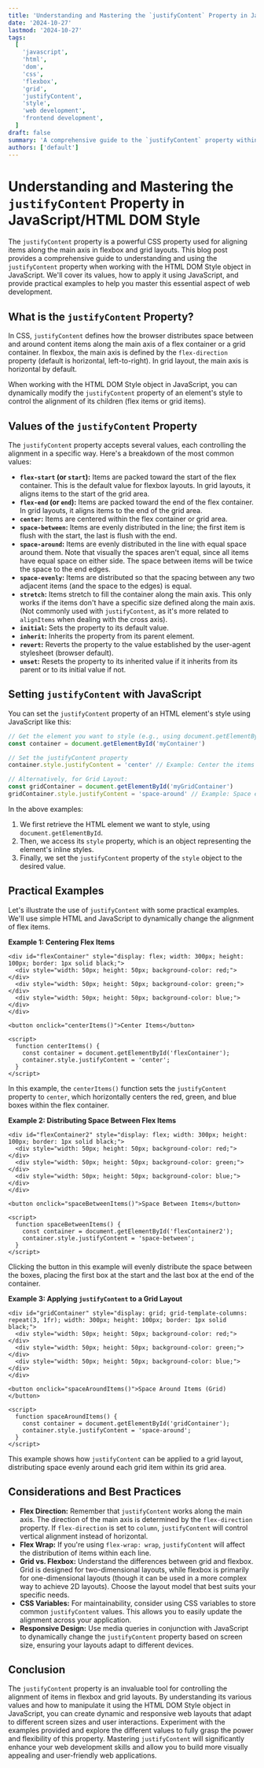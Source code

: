 ```yaml
---
title: 'Understanding and Mastering the `justifyContent` Property in JavaScript/HTML DOM Style'
date: '2024-10-27'
lastmod: '2024-10-27'
tags:
  [
    'javascript',
    'html',
    'dom',
    'css',
    'flexbox',
    'grid',
    'justifyContent',
    'style',
    'web development',
    'frontend development',
  ]
draft: false
summary: 'A comprehensive guide to the `justifyContent` property within the JavaScript/HTML DOM Style object, covering its usage, values, and practical examples for aligning content in flexible box and grid layouts. Learn how to control content distribution in web development.'
authors: ['default']
---
```


# Understanding and Mastering the `justifyContent` Property in JavaScript/HTML DOM Style

The `justifyContent` property is a powerful CSS property used for aligning items along the main axis in flexbox and grid layouts. This blog post provides a comprehensive guide to understanding and using the `justifyContent` property when working with the HTML DOM Style object in JavaScript. We'll cover its values, how to apply it using JavaScript, and provide practical examples to help you master this essential aspect of web development.

## What is the `justifyContent` Property?

In CSS, `justifyContent` defines how the browser distributes space between and around content items along the main axis of a flex container or a grid container. In flexbox, the main axis is defined by the `flex-direction` property (default is horizontal, left-to-right). In grid layout, the main axis is horizontal by default.

When working with the HTML DOM Style object in JavaScript, you can dynamically modify the `justifyContent` property of an element's style to control the alignment of its children (flex items or grid items).

## Values of the `justifyContent` Property

The `justifyContent` property accepts several values, each controlling the alignment in a specific way. Here's a breakdown of the most common values:

- **`flex-start` (or `start`):** Items are packed toward the start of the flex container. This is the default value for flexbox layouts. In grid layouts, it aligns items to the start of the grid area.
- **`flex-end` (or `end`):** Items are packed toward the end of the flex container. In grid layouts, it aligns items to the end of the grid area.
- **`center`:** Items are centered within the flex container or grid area.
- **`space-between`:** Items are evenly distributed in the line; the first item is flush with the start, the last is flush with the end.
- **`space-around`:** Items are evenly distributed in the line with equal space around them. Note that visually the spaces aren't equal, since all items have equal space on either side. The space between items will be twice the space to the end edges.
- **`space-evenly`:** Items are distributed so that the spacing between any two adjacent items (and the space to the edges) is equal.
- **`stretch`:** Items stretch to fill the container along the main axis. This only works if the items don't have a specific size defined along the main axis. (Not commonly used with `justifyContent`, as it's more related to `alignItems` when dealing with the cross axis).
- **`initial`:** Sets the property to its default value.
- **`inherit`:** Inherits the property from its parent element.
- **`revert`:** Reverts the property to the value established by the user-agent stylesheet (browser default).
- **`unset`:** Resets the property to its inherited value if it inherits from its parent or to its initial value if not.

## Setting `justifyContent` with JavaScript

You can set the `justifyContent` property of an HTML element's style using JavaScript like this:

```javascript
// Get the element you want to style (e.g., using document.getElementById)
const container = document.getElementById('myContainer')

// Set the justifyContent property
container.style.justifyContent = 'center' // Example: Center the items

// Alternatively, for Grid Layout:
const gridContainer = document.getElementById('myGridContainer')
gridContainer.style.justifyContent = 'space-around' // Example: Space evenly around the items.
```

In the above examples:

1.  We first retrieve the HTML element we want to style, using `document.getElementById`.
2.  Then, we access its `style` property, which is an object representing the element's inline styles.
3.  Finally, we set the `justifyContent` property of the `style` object to the desired value.

## Practical Examples

Let's illustrate the use of `justifyContent` with some practical examples. We'll use simple HTML and JavaScript to dynamically change the alignment of flex items.

**Example 1: Centering Flex Items**

```plaintext
<div id="flexContainer" style="display: flex; width: 300px; height: 100px; border: 1px solid black;">
  <div style="width: 50px; height: 50px; background-color: red;"></div>
  <div style="width: 50px; height: 50px; background-color: green;"></div>
  <div style="width: 50px; height: 50px; background-color: blue;"></div>
</div>

<button onclick="centerItems()">Center Items</button>

<script>
  function centerItems() {
    const container = document.getElementById('flexContainer');
    container.style.justifyContent = 'center';
  }
</script>
```

In this example, the `centerItems()` function sets the `justifyContent` property to `center`, which horizontally centers the red, green, and blue boxes within the flex container.

**Example 2: Distributing Space Between Flex Items**

```plaintext
<div id="flexContainer2" style="display: flex; width: 300px; height: 100px; border: 1px solid black;">
  <div style="width: 50px; height: 50px; background-color: red;"></div>
  <div style="width: 50px; height: 50px; background-color: green;"></div>
  <div style="width: 50px; height: 50px; background-color: blue;"></div>
</div>

<button onclick="spaceBetweenItems()">Space Between Items</button>

<script>
  function spaceBetweenItems() {
    const container = document.getElementById('flexContainer2');
    container.style.justifyContent = 'space-between';
  }
</script>
```

Clicking the button in this example will evenly distribute the space between the boxes, placing the first box at the start and the last box at the end of the container.

**Example 3: Applying `justifyContent` to a Grid Layout**

```plaintext
<div id="gridContainer" style="display: grid; grid-template-columns: repeat(3, 1fr); width: 300px; height: 100px; border: 1px solid black;">
  <div style="width: 50px; height: 50px; background-color: red;"></div>
  <div style="width: 50px; height: 50px; background-color: green;"></div>
  <div style="width: 50px; height: 50px; background-color: blue;"></div>
</div>

<button onclick="spaceAroundItems()">Space Around Items (Grid)</button>

<script>
  function spaceAroundItems() {
    const container = document.getElementById('gridContainer');
    container.style.justifyContent = 'space-around';
  }
</script>
```

This example shows how `justifyContent` can be applied to a grid layout, distributing space evenly around each grid item within its grid area.

## Considerations and Best Practices

- **Flex Direction:** Remember that `justifyContent` works along the main axis. The direction of the main axis is determined by the `flex-direction` property. If `flex-direction` is set to `column`, `justifyContent` will control vertical alignment instead of horizontal.
- **Flex Wrap:** If you're using `flex-wrap: wrap`, `justifyContent` will affect the distribution of items within each line.
- **Grid vs. Flexbox:** Understand the differences between grid and flexbox. Grid is designed for two-dimensional layouts, while flexbox is primarily for one-dimensional layouts (though it can be used in a more complex way to achieve 2D layouts). Choose the layout model that best suits your specific needs.
- **CSS Variables:** For maintainability, consider using CSS variables to store common `justifyContent` values. This allows you to easily update the alignment across your application.
- **Responsive Design:** Use media queries in conjunction with JavaScript to dynamically change the `justifyContent` property based on screen size, ensuring your layouts adapt to different devices.

## Conclusion

The `justifyContent` property is an invaluable tool for controlling the alignment of items in flexbox and grid layouts. By understanding its various values and how to manipulate it using the HTML DOM Style object in JavaScript, you can create dynamic and responsive web layouts that adapt to different screen sizes and user interactions. Experiment with the examples provided and explore the different values to fully grasp the power and flexibility of this property. Mastering `justifyContent` will significantly enhance your web development skills and allow you to build more visually appealing and user-friendly web applications.
